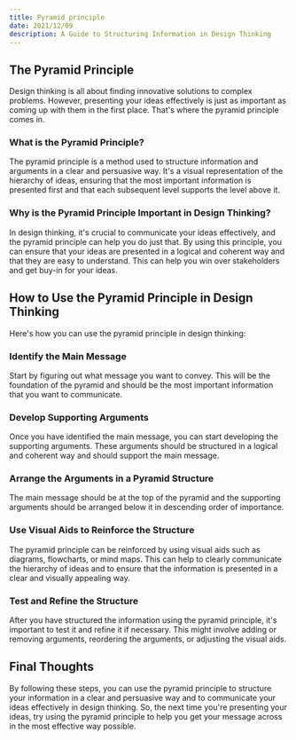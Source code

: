 ```yaml
---
title: Pyramid principle
date: 2021/12/09
description: A Guide to Structuring Information in Design Thinking
---
```


## The Pyramid Principle

Design thinking is all about finding innovative solutions to complex problems. However, presenting your ideas effectively is just as important as coming up with them in the first place. That's where the pyramid principle comes in.

### What is the Pyramid Principle?

The pyramid principle is a method used to structure information and arguments in a clear and persuasive way. It's a visual representation of the hierarchy of ideas, ensuring that the most important information is presented first and that each subsequent level supports the level above it.

### Why is the Pyramid Principle Important in Design Thinking?

In design thinking, it's crucial to communicate your ideas effectively, and the pyramid principle can help you do just that. By using this principle, you can ensure that your ideas are presented in a logical and coherent way and that they are easy to understand. This can help you win over stakeholders and get buy-in for your ideas.

## How to Use the Pyramid Principle in Design Thinking

Here's how you can use the pyramid principle in design thinking:

### Identify the Main Message

Start by figuring out what message you want to convey. This will be the foundation of the pyramid and should be the most important information that you want to communicate.

### Develop Supporting Arguments

Once you have identified the main message, you can start developing the supporting arguments. These arguments should be structured in a logical and coherent way and should support the main message.

### Arrange the Arguments in a Pyramid Structure

The main message should be at the top of the pyramid and the supporting arguments should be arranged below it in descending order of importance.

### Use Visual Aids to Reinforce the Structure

The pyramid principle can be reinforced by using visual aids such as diagrams, flowcharts, or mind maps. This can help to clearly communicate the hierarchy of ideas and to ensure that the information is presented in a clear and visually appealing way.

### Test and Refine the Structure

After you have structured the information using the pyramid principle, it's important to test it and refine it if necessary. This might involve adding or removing arguments, reordering the arguments, or adjusting the visual aids.

## Final Thoughts

By following these steps, you can use the pyramid principle to structure your information in a clear and persuasive way and to communicate your ideas effectively in design thinking. So, the next time you're presenting your ideas, try using the pyramid principle to help you get your message across in the most effective way possible.
